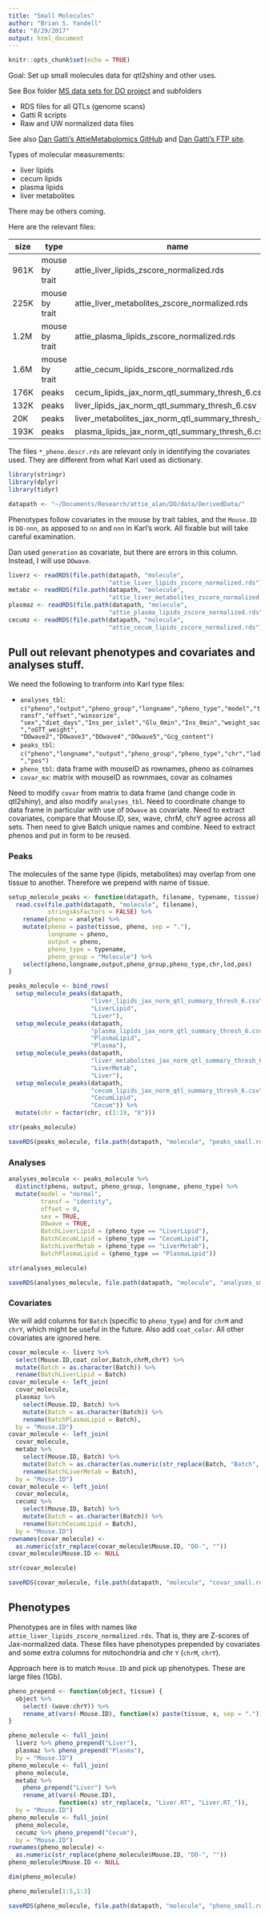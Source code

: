 ```yaml
---
title: "Small Molecules"
author: "Brian S. Yandell"
date: "8/29/2017"
output: html_document
---
```


```r
knitr::opts_chunk$set(echo = TRUE)
```

Goal: Set up small molecules data for qtl2shiny and other uses.

See Box folder [MS data sets for DO project](https://uwmadison.app.box.com/folder/33549545179)
and subfolders

* RDS files for all QTLs (genome scans)
* Gatti R scripts
* Raw and UW normalized data files

See also [Dan Gatti's AttieMetabolomics GitHub](https://github.com/dmgatti/AttieMetabolomics) and
[Dan Gatti's FTP site](ftp://ftp.jax.org/dgatti/_for_Mark/liver/).

Types of molecular measurements:

* liver lipids
* cecum lipids
* plasma lipids
* liver metabolites

There may be others coming.

Here are the relevant files:

size | type | name
---- | -------------- | ------------
961K | mouse by trait | attie_liver_lipids_zscore_normalized.rds
225K | mouse by trait | attie_liver_metabolites_zscore_normalized.rds
1.2M | mouse by trait | attie_plasma_lipids_zscore_normalized.rds
1.6M | mouse by trait | attie_cecum_lipids_zscore_normalized.rds
176K | peaks | cecum_lipids_jax_norm_qtl_summary_thresh_6.csv
132K | peaks | liver_lipids_jax_norm_qtl_summary_thresh_6.csv
20K | peaks | liver_metabolites_jax_norm_qtl_summary_thresh_6.csv
193K | peaks | plasma_lipids_jax_norm_qtl_summary_thresh_6.csv

The files `*_pheno.descr.rds` are relevant only in identifying the covariates used.
They are different from what Karl used as dictionary. 

```r
library(stringr)
library(dplyr)
library(tidyr)
```

```r
datapath <- "~/Documents/Research/attie_alan/DO/data/DerivedData/"
```

Phenotypes follow covariates in the mouse by trait tables, and the `Mouse.ID` is `DO-nnn`, as apposed to `nn` and `nnn` in Karl's work. All fixable but will take careful examination. 

Dan used `generation` as covariate, but there are errors in this column. Instead,
I will use `DOwave`.

```r
liverz <- readRDS(file.path(datapath, "molecule", 
                            "attie_liver_lipids_zscore_normalized.rds"))
metabz <- readRDS(file.path(datapath, "molecule",
                            "attie_liver_metabolites_zscore_normalized.rds"))
plasmaz <- readRDS(file.path(datapath, "molecule",
                            "attie_plasma_lipids_zscore_normalized.rds"))
cecumz <- readRDS(file.path(datapath, "molecule",
                            "attie_cecum_lipids_zscore_normalized.rds"))
```

## Pull out relevant phenotypes and covariates and analyses stuff.

We need the following to tranform into Karl type files:

* `analyses_tbl`: `c("pheno","output","pheno_group","longname","pheno_type","model","transf","offset","winsorize",
"sex","diet_days","Ins_per_islet","Glu_0min","Ins_0min","weight_sac","oGTT_weight",
"DOwave2","DOwave3","DOwave4","DOwave5","Gcg_content")`
* `peaks_tbl`: `c("pheno","longname","output","pheno_group","pheno_type","chr","lod","pos")`
* `pheno_tbl`: data frame with mouseID as rownames, pheno as colnames
* `covar_mx`: matrix with mouseID as rownmaes, covar as colnames

Need to modify `covar` from matrix to data frame (and change code in qtl2shiny), and also modify `analyses_tbl`. Need to coordinate change to data frame in particular with use of `DOwave` as covariate.
Need to extract covariates, compare that Mouse.ID, sex, wave, chrM, chrY agree across all sets. Then need to give Batch unique names and combine.
Need to extract phenos and put in form to be reused.

### Peaks

The molecules of the same type (lipids, metabolites) may overlap from one tissue to another. Therefore we prepend with name of tissue.

```r
setup_molecule_peaks <- function(datapath, filename, typename, tissue) {
  read.csv(file.path(datapath, "molecule", filename),
           stringsAsFactors = FALSE) %>%
    rename(pheno = analyte) %>%
    mutate(pheno = paste(tissue, pheno, sep = "."),
           longname = pheno,
           output = pheno,
           pheno_type = typename,
           pheno_group = "Molecule") %>%
    select(pheno,longname,output,pheno_group,pheno_type,chr,lod,pos)
}
```

```r
peaks_molecule <- bind_rows(
  setup_molecule_peaks(datapath,
                       "liver_lipids_jax_norm_qtl_summary_thresh_6.csv",
                       "LiverLipid",
                       "Liver"),
  setup_molecule_peaks(datapath,
                       "plasma_lipids_jax_norm_qtl_summary_thresh_6.csv",
                       "PlasmaLipid",
                       "Plasma"),
  setup_molecule_peaks(datapath,
                       "liver_metabolites_jax_norm_qtl_summary_thresh_6.csv",
                       "LiverMetab",
                       "Liver"),
  setup_molecule_peaks(datapath,
                       "cecum_lipids_jax_norm_qtl_summary_thresh_6.csv",
                       "CecumLipid",
                       "Cecum")) %>%
  mutate(chr = factor(chr, c(1:19, "X")))
```

```r
str(peaks_molecule)
```

```r
saveRDS(peaks_molecule, file.path(datapath, "molecule", "peaks_small.rds"))
```

### Analyses

```r
analyses_molecule <- peaks_molecule %>%
  distinct(pheno, output, pheno_group, longname, pheno_type) %>%
  mutate(model = "normal",
         transf = "identity",
         offset = 0,
         sex = TRUE,
         DOwave = TRUE,
         BatchLiverLipid = (pheno_type == "LiverLipid"),
         BatchCecumLipid = (pheno_type == "CecumLipid"),
         BatchLiverMetab = (pheno_type == "LiverMetab"),
         BatchPlasmaLipid = (pheno_type == "PlasmaLipid"))
```

```r
str(analyses_molecule)
```

```r
saveRDS(analyses_molecule, file.path(datapath, "molecule", "analyses_small.rds"))
```

### Covariates

We will add columns for `Batch` (specific to `pheno_type`) and for `chrM` and `chrY`, which might be useful in the future. Also add `coat_color`. All other covariates are ignored here.

```r
covar_molecule <- liverz %>% 
  select(Mouse.ID,coat_color,Batch,chrM,chrY) %>%
  mutate(Batch = as.character(Batch)) %>%
  rename(BatchLiverLipid = Batch)
covar_molecule <- left_join(
  covar_molecule,
  plasmaz %>% 
    select(Mouse.ID, Batch) %>%
    mutate(Batch = as.character(Batch)) %>%
    rename(BatchPlasmaLipid = Batch),
  by = "Mouse.ID")
covar_molecule <- left_join(
  covar_molecule,
  metabz %>% 
    select(Mouse.ID, Batch) %>%
    mutate(Batch = as.character(as.numeric(str_replace(Batch, "Batch", "")))) %>%
    rename(BatchLiverMetab = Batch),
  by = "Mouse.ID")
covar_molecule <- left_join(
  covar_molecule,
  cecumz %>% 
    select(Mouse.ID, Batch) %>%
    mutate(Batch = as.character(Batch)) %>%
    rename(BatchCecumLipid = Batch),
  by = "Mouse.ID")
rownames(covar_molecule) <- 
  as.numeric(str_replace(covar_molecule$Mouse.ID, "DO-", ""))
covar_molecule$Mouse.ID <- NULL
```

```r
str(covar_molecule)
```

```r
saveRDS(covar_molecule, file.path(datapath, "molecule", "covar_small.rds"))
```

## Phenotypes

Phenotypes are in files with names like `attie_liver_lipids_zscore_normalized.rds`. That is, they are Z-scores of Jax-normalized data. These files have phenotypes prepended by covariates and some extra columns for mitochondria and chr `Y` (`chrM`, `chrY`). 

Approach here is to match `Mouse.ID` and pick up phenotypes. These are large files (1Gb).

```r
pheno_prepend <- function(object, tissue) {
  object %>%
    select(-(wave:chrY)) %>%
    rename_at(vars(-Mouse.ID), function(x) paste(tissue, x, sep = "."))
}
```

```r
pheno_molecule <- full_join(
  liverz %>% pheno_prepend("Liver"),
  plasmaz %>% pheno_prepend("Plasma"),
  by = "Mouse.ID")
pheno_molecule <- full_join(
  pheno_molecule,
  metabz %>% 
    pheno_prepend("Liver") %>%
    rename_at(vars(-Mouse.ID), 
              function(x) str_replace(x, "Liver.RT", "Liver.RT_")),
  by = "Mouse.ID")
pheno_molecule <- full_join(
  pheno_molecule,
  cecumz %>% pheno_prepend("Cecum"),
  by = "Mouse.ID")
rownames(pheno_molecule) <- 
  as.numeric(str_replace(pheno_molecule$Mouse.ID, "DO-", ""))
pheno_molecule$Mouse.ID <- NULL
```

```r
dim(pheno_molecule)
```

```r
pheno_molecule[1:5,1:3]
```

```r
saveRDS(pheno_molecule, file.path(datapath, "molecule", "pheno_small.rds"))
```
